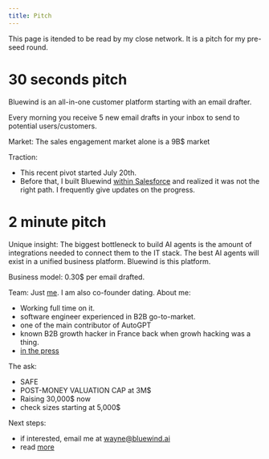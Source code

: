 ```yaml
---
title: Pitch
---
```


This page is itended to be read by my close network. It is a pitch for my pre-seed round.

# 30 seconds pitch

Bluewind is an all-in-one customer platform starting with an email drafter.

Every morning you receive 5 new email drafts in your inbox to send to potential users/customers.

Market:
The sales engagement market alone is a 9B$ market

Traction:

- This recent pivot started July 20th.
- Before that, I built Bluewind [within Salesforce](https://app.supademo.com/demo/clxh6culo1zuyt2oe0vqav2nc) and realized it was not the right path. I frequently give updates on the progress.

# 2 minute pitch

Unique insight: The biggest bottleneck to build AI agents is the amount of integrations needed to connect them to the IT stack.
The best AI agents will exist in a unified business platform. Bluewind is this platform.

Business model: 0.30$ per email drafted.

Team: Just [me](https://www.linkedin.com/in/merwanehamadi/). I am also co-founder dating. About me:

- Working full time on it.
- software engineer experienced in B2B go-to-market.
- one of the main contributor of AutoGPT
- known B2B growth hacker in France back when growh hacking was a thing.
- [in the press](https://www.google.com/search?q=merwane+hamadi&tbm=nws)

The ask:

- SAFE
- POST-MONEY VALUATION CAP at 3M$
- Raising 30,000$ now
- check sizes starting at 5,000$

Next steps:

- if interested, email me at wayne@bluewind.ai
- read [more](/docs)
